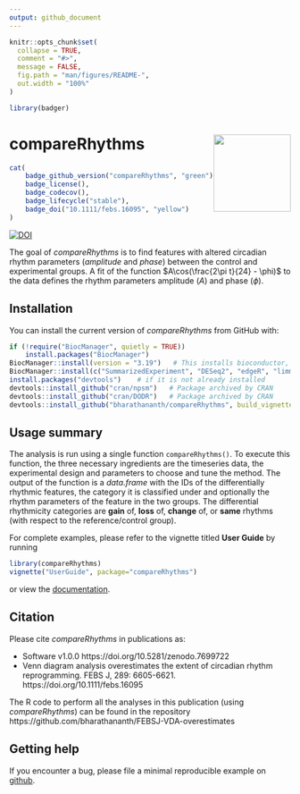 ```yaml
---
output: github_document
---
```


<!-- README.md is generated from README.Rmd. Please edit that file -->

```r
knitr::opts_chunk$set(
  collapse = TRUE,
  comment = "#>",
  message = FALSE,
  fig.path = "man/figures/README-",
  out.width = "100%"
)
```

```r
library(badger)
```

# compareRhythms <img src='man/figures/logo.png' align="right" height="138.5" />

<!-- badges: start -->
```r
cat(
	badge_github_version("compareRhythms", "green"),
	badge_license(),
	badge_codecov(),
	badge_lifecycle("stable"),
	badge_doi("10.1111/febs.16095", "yellow")
)
```
[![DOI](https://zenodo.org/badge/314899899.svg)](https://zenodo.org/badge/latestdoi/314899899)
<!-- badges: end -->


The goal of *compareRhythms* is to find features with altered circadian rhythm parameters (*amplitude* and *phase*) between the control and experimental groups. A fit of the function $A\cos(\frac{2\pi t}{24} - \phi)$ to the data defines the rhythm parameters amplitude ($A$) and phase ($\phi$). 

## Installation

You can install the current version of *compareRhythms* from GitHub with:

``` r
if (!require("BiocManager", quietly = TRUE))
    install.packages("BiocManager")
BiocManager::install(version = "3.19")   # This installs bioconductor, but version 3.15 onwards are also ok
BiocManager::install(c("SummarizedExperiment", "DESeq2", "edgeR", "limma", "rain")) # Packages needed by compareRhythms
install.packages("devtools")    # if it is not already installed
devtools::install_github("cran/npsm")   # Package archived by CRAN
devtools::install_github("cran/DODR")   # Package archived by CRAN
devtools::install_github("bharathananth/compareRhythms", build_vignettes = TRUE, dependencies = TRUE)
```

## Usage summary
The analysis is run using a single function `compareRhythms()`. To execute this function, the three necessary ingredients are the timeseries data, the experimental design and parameters to choose and tune the method. The output of the function is a *data.frame* with the IDs of the differentially rhythmic features, the category it is classified under and optionally the rhythm parameters of the feature in the two groups. The differential rhythmicity categories are **gain** of, **loss** of, **change** of, or  **same** rhythms (with respect to the reference/control group). 

For complete examples, please refer to the vignette titled **User Guide** by running
```r
library(compareRhythms)
vignette("UserGuide", package="compareRhythms")
```
or view the [documentation](https://bharathananth.github.io/compareRhythms/articles/UserGuide.html).

## Citation

Please cite *compareRhythms* in publications as:

-  Software v1.0.0  https://doi.org/10.5281/zenodo.7699722
-  Venn diagram analysis overestimates the extent of circadian rhythm reprogramming. FEBS J, 289: 6605-6621. https://doi.org/10.1111/febs.16095
  
  The R code to perform all the analyses in this publication (using *compareRhythms*) can be found in the repository https://github.com/bharathananth/FEBSJ-VDA-overestimates

## Getting help

If you encounter a bug, please file a minimal reproducible example on [github](https://github.com/bharathananth/compareRhythms/issues).

